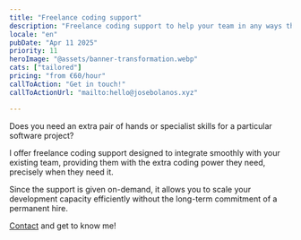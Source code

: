 ```yaml
---
title: "Freelance coding support"
description: "Freelance coding support to help your team in any ways they so require"
locale: "en"
pubDate: "Apr 11 2025"
priority: 11
heroImage: "@assets/banner-transformation.webp"
cats: ["tailored"]
pricing: "from €60/hour"
callToAction: "Get in touch!"
callToActionUrl: "mailto:hello@josebolanos.xyz"

---
```


Does you need an extra pair of hands or specialist skills for a particular software project?

I offer freelance coding support designed to integrate smoothly with your existing team, providing them with the extra coding power they need, precisely when they need it. 

Since the support is given on-demand, it allows you to scale your development capacity efficiently without the long-term commitment of a permanent hire.

<a href={frontmatter.callToActionUrl}>Contact</a> and get to know me!